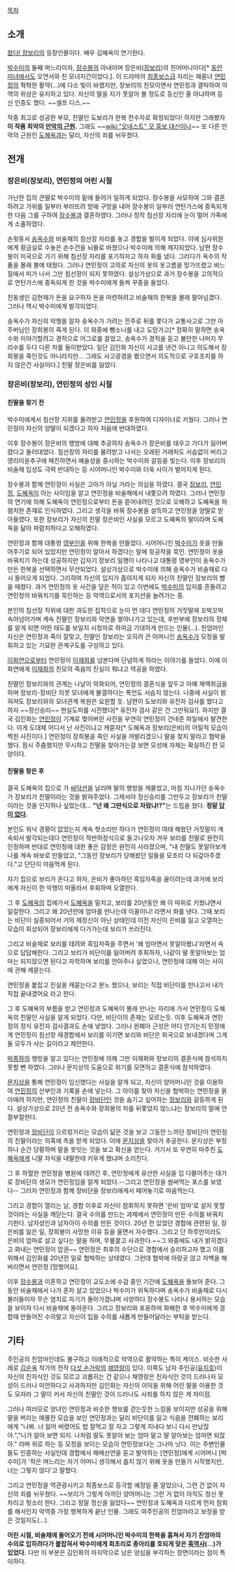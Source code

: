 [[목차]]
== 소개 ==
[[왔다! 장보리]]의 등장인물이다. 배우 김혜옥이 연기한다.

[[박수미]]의 둘째 며느리이자, [[장수봉]]의 아내이며 장은비([[장보리]])의 친어머니이다[* [[동안미녀]]에서도 오연서와 친 모녀지간이었다.]. 이 드라마의 [[최종보스]]급 자리는 패륜녀 [[연민정]]의 혁혁한 활약(...)에 다소 빛이 바랬지만, 장보리의 친모이면서 연민정과 결탁하여 악역의 위상은 유지하고 있다. 자신의 딸을 지가 못알아 볼 정도로 등신인 줄 아냐하며 등신 인증도 했다. ~~셀프 디스.~~

작중 최고로 성공한 부모, 친딸인 도보리가 한복 전수자로 확정되었다! 하지만 그래봤자 '''이 작품 최악의 [[만악의 근원]].''' 그래도 ~~[[wiki:"오네스트" 모 뚱보 대신]]이나~~ 또 다른 만악의 근원인 [[도혜옥]]과는 달리, 자신의 죄를 뉘우쳤다.

== 전개 ==
=== 장은비(장보리), 연민정의 어린 시절 ===
가난한 집의 큰딸로 박수미의 밑에 들어가 일하게 되었다. 장수봉을 사모하여 그와 결혼하려고 가위를 일부러 부러뜨려 방에 구멍을 내어 장수봉이 일부러 연탄가스에 중독되게 한 다음 그를 구하여 [[장수봉]]과 결혼하였다. 그러나 정작 침선장 자리에 눈이 멀어 가족에게 소홀하였다.

손윗동서 [[송옥수]]와 비술채의 침선장 자리를 놓고 경합을 벌이게 되었다. 이에 심사위원에게 황금실로 수놓은 손수건을 뇌물로 바쳤으나 박수미에 의해 제지되었다. 남편 장수봉이 미국으로 가기 위해 침선장 자리를 포기하자고 하자 화를 냈다. 그러다가 옥수의 작품을 몰래 불에 태웠다. 그러나 연민정이 고의로 자신의 옷의 옷고름을 망가뜨렸고 바느질에서 피가 나서 그만 침선장이 되지 못하였다. 설상가상으로 과거 장수봉을 고의적으로 연탄가스에 중독되게 한 것을 박수미에게 들켜 꾸중을 들었다.

친동생인 김현채가 돈을 요구하자 돈을 마련하려고 비술채의 한복을 몰래 팔아넘겼다. 그러나 역시 박수미에게 발각되었다.

송옥수가 자신의 악행을 알자 송옥수가 가려는 전주로 뒤를 쫓다가 교통사고로 그만 아주버님인 장희봉이 죽게 된다. 이 와중에 뺑소니를 내고 도망가고[* 정확히 말하면 송옥수와 이야기할려고 경적으로 어그로를 끌었고, 송옥수가 경적을 듣고 불안한 나머지 무리수를 두다 다른 차를 들이받았다. 일단 김인화 자신이 사고를 낸건 아니고 의도해서 장희봉을 죽인것도 아니라지만... 그래도 사고광경을 봤으면서 의도적으로 구호조치를 하지 않은건 사실이다.] 친딸 장은비를 잃었다.

=== 장은비(장보리), 연민정의 성인 시절 ===
==== 친딸을 찾기 전 ====
박수미에게서 침선장 지위를 물려받고 [[연민정]]을 후원하여 디자이너로 키웠다. 그러나 연민정이 자신의 양딸이 되겠다고 하자 처음에 반대하였다.

이후 장수봉이 장은비의 행방에 대해 추궁하자 송옥수가 장은비를 태우고 가다가 잃어버렸다고 둘러대었다.  침선장의 자리를 물려받고 나서는 오래된 거래처도 서슴없이 버리고 영리이윤추구에 매진하면서 예술성을 중시하는 박수미와 갈등을 빚는다. 이후 장보리의 비술채 입성도 극력 반대하는 등 시어머니인 박수미와 더욱 사이가 벌어지게 된다.

장수봉과 함께 연민정이 사실은 고아가 아닐 거라는 의심을 하였다. 결국 [[장보리]], [[연민정]], [[도혜옥]]이 아는 사이임을 알고 연민정을 비술채에서 내쫓으려 하였다. 그러나 연민정의 연기에 의해 도혜옥이 연민정으로부터 돈을 뜯어내려던 것으로 오해하고 도혜옥을 파렴치한 존재로 인식하였다. 그리고 생각을 바꿔 장수봉을 설득하고 연민정을 양딸로 받아들였다. 또한 장보리가 자신의 친딸 장은비인 사실을 모르고 도혜옥의 딸이라며 도혜옥을 닮아 파렴치하다고 오해하였다.

연민정과 함께 대통령 [[영부인]]을 위해 한복을 만들었다. 시어머니인 [[박수미]]가 옷을 만들어주기로 되어 있었지만 연민정이 알아서 하겠다는 말에 뒷공작을 묵인. 연민정이 옷을 바꿔치기 하는데 성공하지만 갑자기 장보리 일행이 나타나고 대통령 영부인이 송옥수가 만든 한복을 선택하면서 무산되었다. 설상가상으로 박수미에 의해 송옥수가 비술채로 다시 들어오게 되었다. 그리하여 자신의 입지가 좁아지게 되자 자신의 친딸인 장보리의 뺨을 때렸다. 과거 연민정의 옷 사건을 덮은 적이 있고 이번에도 [[박수미]]의 입지를 흔들려고 연민정의 바꿔치기를 묵인하는 등 악역으로서의 포지션을 늘려가는 중.

본인의 침선장 직위에 대한 과도한 집착으로 눈이 먼 데다 연민정의 거짓말에 꼬박꼬박 속아넘어가며 계속 친딸인 장보리와 악연을 쌓아나가고 있는데, 후반부에 장보리의 정체를 알게 되면 어떤 태도를 보일지 시청자로 하여금 기대하게 만드는 인물(...). 친엄마인 자신은 연민정과 죽이 잘맞고, 친딸인 장보리는 오히려 큰 어머니인 [[송옥수]]가 모정을 발휘하고 있는 기묘한 관계구도를 구성하고 있다.

[[이화연]]으로부터 연민정이 [[이재희(왔다! 장보리)|이재희]]를 넘본다며 단념하게 하라는 이야기를 들었다. 이에 이화연에게 [[이재화]]의 친모의 죽음의 진실이 뭐냐고 역공을 하였다. 

친딸인 장보리와의 관계는 나날이 악화되어, 연민정의 결혼식을 앞두고 아예 재액취급을 하며 장보리-장비단 의붓 모녀에게 불결하다는 폭언도 서슴지 않는다. 나중에 사실이 밝혀져도 장보리와의 모녀관계 복원은 요원할 듯. 남편이 도보리와 유전자 검사를 했다고 하자 ~~정신승리~~ 현실도피를 시전했다[* 유전자 검사 같은 건 그만둬요!]. 하지만 결국 김인화는 [[연민정]]이 기계로 찢어버린 사진을 우연히 연민정이 건네준 파일에서 발견한다. 이게 도대체 어디서 난 사진이냐고 캐묻자[* 도혜옥과 장보리(은비)의 어릴적 모습이 찍힌 사진이다.] 연민정이 장희봉을 죽인 사실을 까발리겠으니 딸을 찾지 말라고 협박을 했다. 잠시 주춤했지만 무시하고 친딸을 찾아가는걸 보면 모성애 자체는 확실하긴 한 모양이다.

==== 친딸을 찾은 후 ====
결국 도혜옥의 집으로 가 [[싸닥션]]을 날리며 딸의 행방을 캐물었고, 마침 지나가던 송옥수가 장보리가 친딸이라는 것을 밝혀주었다. 그제서야 정신승리를 그만두고 장보리가 친딸이라는 것을 인지하나 싶었는데... '''"넌 왜 그딴식으로 자랐냐!?"'''는 드립을 쳤다. '''정말 [[답이 없다]].'''

본인도 워낙 경황이 없었는지 계속 헛소리만 하다가 연민정이 여태 해왔던 거짓말이 계속되서 발각되는데다 연민정이 적반하장식으로 들고나오자 겨우 보리를 친딸로 완전히 인정하며 반대로 연민정에 대한 좋은 감정은 완전히 사라졌으며, "내 친딸도 못알아보게 나를 계속 바보로 만들었고, "그동안 장보리가 당해왔던 일들을 모조리 다 되갚아주겠다."고 단단히 마음먹게 된다.

자기 집으로 보리가 온다고 하자, 은비가 좋아하던 흑임자죽을 끓이려는데 과거에 보리에게 자신이 한 악행이 떠올라서 후회하며 오열한다.

그 후 [[도혜옥]]의 집에가서 [[도혜옥]]을 밀치고, 보리를 20년동안 왜 이 따위로 키웠냐면서 일갈한다. 그리고 왜 20년만에 엄마를 만나는데 이꼴이니! 라면서 화를 낸다. 그때 보리는 비단이 실종되어서 거의 제정신이 아닌 상태인데 이전 자신이 은비를 잃고 오열하는 모습이 회상되어 장보리에게 다가가는데 보리가 쓰러진다.

그리고 비슬채로 보리를 데려와 흑임자죽을 주면서 '왜 엄마면서 못알아봤냐'라면서 속으로 답답해한다. 그리고 보리가 비단이를 잃어버려 후회하자, 나같이 딸 못알아보는 엄마는 되지않으면 된다고 자학하며 보리를  안아주나 싶었으나, 연민정에 대해 아는 사이에 관해 캐묻는다.

연민정을 붙잡고 진실을 캐묻는다고 분노 했으나, 보리는 직접 비단이를 만나고서 내가 직접 끝내겠어요 라고 한다.

그 후 도혜옥의 부름을 받고 연민정과 도혜옥이 몰래 만나는 자리에 가서 연민정이 도혜옥의 친딸인 사실을 알게 되었다. 다만, 비단이의 존재는 모르는듯. 이후 도혜옥과 연민정의 정식 유전자 검사결과도 손에 넣었다. 그러나 완폐아 근성은 어디 안가는지 민정에게 연민정이 침선장 재경합에서 보리를 이기면 보리와 비단은 외국으로 보내겠다며 그게 둘 모두가 사는 길이라고 제안한다.

[[박종하]]의 행방을 알고 있다는 연민정에 의해 그만 이재화와 장보리의 결혼식에 참석하지 못할 뻔 하였다. 그러나 문지상의 도움으로 위기를 모면하고 결혼식에 참석하였다.

[[문지상]]을 통해 연민정이 임신했다는 사실을 알게 되고, 자신이 양어머니인 것을 이용하여 [[연민정]]의 산부인과 기록을 손에 넣는다. 그 아이를 찾아 자신을 협박하는 연민정을 옭아매려 하지만, 연민정의 친딸이 [[장비단]]인 것을 숨기고 싶어하는 [[장보리]]와 갈등하게 된다. 설상가상으로 20년 전 송옥수와 장희봉의 차를 뒤쫓았지 않느냐는 장보리의 말에 안절부절한다.

연민정과 [[장비단]]이 으르렁거리는 모습이 닮은 것을 보고 그동안 느끼던 장비단이 연민정의 친딸이라는 의혹에 촉을 받게 되었다. 이에 [[문지상]]을 찾아가 추궁한다. 문지상은 부정하나 순간 당황하며 말을 못잇는 것을 보고 확신을 얻는다. 거기서 또 우연히 마주친 [[도혜옥]]에게 니딸 자식을 내딸한테 키우게 했냐며 소리친다.

그 후 하혈한 연민정을 병원에 데려간 후, 연민정에게 유산한 사실을 입 다물어주는 대가로 장비단의 생모가 연민정임을 알게 되었다.--그리고 연민정을 쌈써먹는 포스를 보였다-- 그러자 연민정과 함께 장비단을 장보리에게서 떼어놓기로 마음먹는다.

그리고 경합이 열리는 날, 경합 이후로 자신이 참회하지 못하면 '은비 엄마'로 살지 못할 것이라는 사실을 깨닫는다. 결국 수의를 만드는 과제에서 연민정이 만든 수의를 바꿔치기한다. 남자성인과 남자아이 수의를 만든 것이다. 20년 전 있었던 경합에 관련된 일, 장은비를 잃은 일, 장희봉이 사망한 이유 등을 울면서 자수했다. 그리고  단 하루만이라도 은비의 엄마로 살고 싶다는 말을 하며, 무릎꿇고 사과한다.~~그 와중에도 내가 밝히겠다고 화내는 연민정이 압권~~ 연민정은 최후의 수단으로 경합에서 승리하고자 했고 이를 위해서 김인화를 20년전 일로 협박하는 상태였다. 그런데 협박에 아랑곳 않고 자백을 해버리면서 연민정 [망했어요].

이후 [[장수봉]]과 이혼하고 연민정이 교도소에 수감 중인 기간에 [[도혜옥]]을 돌보아 준다. 그동안 비술채에서 나가 혼자 살고 있었으나 박수미가 위독하다며 송옥수가 비술채로 다시 불러들이자 무슨 염치로 자기가 돌아가겠냐며 사양하다 장수봉도 나타나 용서하는 모습을 보이자 다시 비술채에 돌아온다. 그리고 장보리와 포옹하며 화해한 후 박수미에게 경합때 만들어진 수의말고 자신이 입을 수의를 새롭게 만들어달라는 부탁을 받는다.
== 기타 ==
주인공의 친엄마인데도 불구하고 이례적으로 악역으로 활약하는 특이 케이스. 비슷한 사례로 [[김순옥]] 작가의 전작 [[다섯 손가락]]의 [[채영랑]]이 있다. 이쪽도 남자 주인공([[유지호]])이 자신의 친자식인 것도 모르고 괴롭히는 건 같으나 채영랑은 친자식인 것이 드러나자 모성이 드러나 미안하다고 사과하지만 김인화는 자신의 이익을 위해 어린 딸을 이용한 것도 모자라 그 딸이 커서 자신의 친딸인 것이 드러나도 사죄를 하지 않은 게 차이점.

그러나 여러모로 양녀인 연민정과 비슷한 행보를 걷는듯한 느낌을 보이지만 성공을 위해 딸을 버리는 매몰찬 모습을 보인 연민정과는 달리 비단이를 잃고 식음을 전폐하는 보리에게 "나봐. 너 잃어 버렸어도 밥 잘먹고 잘 자고 그렇게 지내다 보니 다시 만났잖아.","니가 알아 보면 되지. 나처럼 딸도 못알아 보는 엄마 말고 딸 알아보는 엄마면 되잖아." 라며 위로 하는 등 모정을 보이는 모습이 연민정보다는 그나마 낫다. 이는 주변인물들도 인증하는 사실인데 경합에서 패배선언을 듣고 발악하는 [연민정]에게 시어머니 [박수미]가 '작은 며느리는 자기 어머니 생각해서 춥지 않기 위해 옷을 만들기 시작했지만, 너는 그렇지 않다'고 말했다.

그리고 연민정을 역관광시키고 최종보스로 등극할 예정일 줄 알았으나, 그런 건 없이 자신의 죄를 뉘우쳤다. ~~보리가 그렇게 아끼던 양어머니는 그런 거 없이 아직도 정신 못차리고 헛소리 한다. 그리고 정말 정신을 잃었다~~ 연민정과 도혜옥과 다르게 먼저 참회를 해서인지 악역중 가장 행복하게 끝난 인물. 그래도 여주인공의 친엄마라고 보정을 받은 것일지도(...).

'''어린 시절, 비술채에 들어오기 전에 시어머니인 박수미의 한복을 훔쳐서 자기 친엄마의 수의로 입히려다가 붙잡혀서 박수미에게 회초리로 종아리를 호되게 맞은 [[흑역사]](...)가 있었다.''' 다만 이 부분은 김인화의 마지막으로 남은 양심을 부각하는 장면이라는 점이 특이하다.
